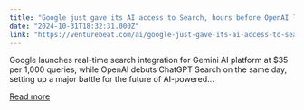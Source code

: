 ```yaml
---
title: "Google just gave its AI access to Search, hours before OpenAI launched ChatGPT Search"
date: "2024-10-31T18:32:31.000Z"
link: "https://venturebeat.com/ai/google-just-gave-its-ai-access-to-search-hours-before-openai-launched-chatgpt-search/"
---
```


Google launches real-time search integration for Gemini AI platform at $35 per 1,000 queries, while OpenAI debuts ChatGPT Search on the same day, setting up a major battle for the future of AI-powered...

[Read more](https://venturebeat.com/ai/google-just-gave-its-ai-access-to-search-hours-before-openai-launched-chatgpt-search/)
